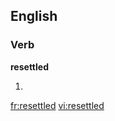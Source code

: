 ==English==

===Verb===
'''resettled'''

# {{present participle of|[[resettle]]}}

[[fr:resettled]]
[[vi:resettled]]